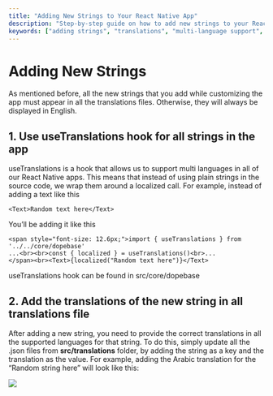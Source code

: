 ```yaml
---
title: "Adding New Strings to Your React Native App"
description: "Step-by-step guide on how to add new strings to your React Native app and ensure they are translated correctly in all supported languages."
keywords: ["adding strings", "translations", "multi-language support", "React Native", "useTranslations hook", "localization", "i18n", "internationalization"]
---
```


# Adding New Strings

As mentioned before, all the new strings that you add while customizing the app must appear in all the translations files. Otherwise, they will always be displayed in English.

## 1. Use useTranslations  hook for all strings in the app  

useTranslations is a hook that allows us to support multi languages in all of our React Native apps. This means that instead of using plain strings in the source code, we wrap them around a localized call. For example, instead of adding a text like this  

```mdx 
<Text>Random text here</Text>
```

You’ll be adding it like this   

```mdx 
<span style="font-size: 12.6px;">import { useTranslations } from '../../core/dopebase'
...<br><br>const { localized } = useTranslations()<br>...
</span><br><Text>{localized("Random text here")}</Text>  
```  

useTranslations hook can be found in src/core/dopebase

## 2. Add the translations of the new string in all translations file
After adding a new string, you need to provide the correct translations in all the supported languages for that string. To do this, simply update all the .json files from __src/translations__ folder, by adding the string as a key and the translation as the value. For example, adding the Arabic translation for the “Random string here” will look like this:  

![](/../static/img/Screen-Shot-2020-03-04-at-10.41.58-AM.png)